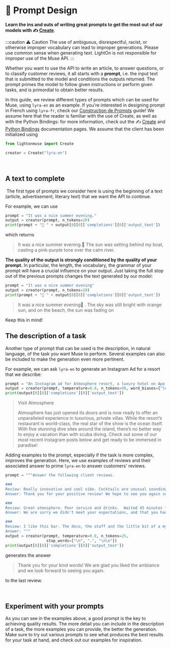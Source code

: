 ---
---

# 📜 Prompt Design

**Learn the ins and outs of writing great prompts to get the most out of our models with ✍️ [Create](/api/primitives/create)**.

:::caution ⚠️ Caution
The use of ambiguous, disrespectful, racist, or otherwise improper vocabulary can lead to improper generations. Please use common sense when generating text. LightOn is not responsible for improper use of the Muse API.
:::

Whether you want to use the API to write an article, to answer questions, or to classify customer reviews, it all starts with a **prompt**, i.e. the input text that is submitted to the model and conditions the outputs returned. The prompt primes the model to follow given instructions or perform given tasks, and is primordial to obtain better results.

​In this guide, we review different types of prompts which can be used for Muse, using `lyra-en` as an example. If you're interested in designing prompt in French using `lyra-fr`, check our [Construction de Prompts](/guides/french/prompt) guide! We assume here that the reader is familiar with the use of Create, as well as with the Python Bindings: for more information, check out the ✍️ [Create](/api/primitives/create) and [Python Bindings](/api/bindings/python) documentation pages. We assume that the client has been initialized using

```python
from lightonmuse import Create

creator = Create("lyra-en")
```

​

## A text to complete

​
The first type of prompts we consider here is using the beginning of a text (article, advertisement, literary text) that we want the API to continue.

For example, we can use

```python
prompt = "It was a nice summer evening."
output = creator(prompt, n_tokens=20)
print(prompt + "🤖 " + output[0][0]['completions'][0]['output_text'])
```

​which returns

> It was a nice summer evening.🤖 The sun was setting behind my boat, casting a pink-purple tone over the calm river.

**The quality of the output is strongly conditioned by the quality of your prompt.** In particular, the length, the vocabulary, the grammar of your prompt will have a crucial influence on your output. Just taking the full stop out of the previous prompts changes the text generated by our model:
​

```python
prompt = "It was a nice summer evening"
output = creator(prompt, n_tokens=20)
print(prompt + "🤖 " + output[0][0]['completions'][0]['output_text'])
```

> It was a nice summer evening🤖 . The sky was still bright with orange sun, and on the beach, the sun was fading on

Keep this in mind!

## The description of a task

Another type of prompt that can be used is the description, in natural language, of the task you want Muse to perform. Several examples can also be included to make the generation even more pertinent.

For example, we can ask `lyra-en` to generate an Instagram Ad for a resort that we describe:
​

```python
prompt = "An Instagram ad for Atmosphere resort, a luxury hotel on Apo island in the Philippines with world-class diving.\n\nInstagram Ad:"
output = creator(prompt, temperature=0.8, n_tokens=98, word_biases={"luxury": 5, "scuba": 5}, frequency_penalty=0.5)
print(output[0][0]['completions'][0]['output_text'])
```

> Visit Atmosphere
>
> Atmosphere has just opened its doors and is now ready to offer an unparalleled experience in luxurious, private villas. While the resort’s restaurant is world-class, the real star of the show is the ocean itself. With five stunning dive sites around the island, there’s no better way to enjoy a vacation than with scuba diving. Check out some of our most recent Instagram posts below and get ready to be immersed in paradise!

​Adding examples to the prompt, especially if the task is more complex, improves the generation. Here, we use examples of reviews and their associated answer to prime `lyra-en` to answer customers' reviews.

```python
prompt = """Answer the following client reviews.

###
Review: Really innovative and cool vibe. Cocktails are unusual sounding, but great tasting. We loved the service too, not at all pretentious, friendly and attentive. We’ll be back!
Answer: Thank you for your positive review! We hope to see you again soon :).

###
Review: Great atmosphere. Poor service and drinks.  Waited 45 minutes for our drinks. The mojito was like Sprite with mint garnish.  They didn’t seem to care. For a bar based on cocktails, super poor. Expensive and overrated. Go elsewhere.
Answer: We are sorry we didn't meet your expectations, and that you had to wait for so long. We hope you give us another chance soon.

###
Review: I like this bar. The deco, the staff and the little bit of a mystery in finding it all adds up to a positive experience.
Answer: """
output = creator(prompt, temperature=0.8, n_tokens=25,
                  stop_words=["\n", ".", "\n\n"])
print(output[0][0]['completions'][0]['output_text'])
```

​generates the answer

> Thank you for your kind words! We are glad you liked the ambiance and we look forward to seeing you again.
> ​

to the last review.

​

## Experiment with your prompts

As you can see in the examples above, a good prompt is the key to achieving quality results. The more detail you can include in the description of a task, the more examples you can provide, the better the generation. Make sure to try out various prompts to see what produces the best results for your task at hand, and check out our examples for inspiration.
